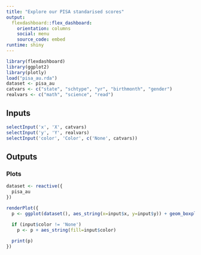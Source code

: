 ```yaml
---
title: "Explore our PISA standarised scores"
output: 
  flexdashboard::flex_dashboard:
    orientation: columns
    social: menu
    source_code: embed
runtime: shiny
---
```


```r
library(flexdashboard)
library(ggplot2)
library(plotly)
load("pisa_au.rda")
dataset <- pisa_au
catvars <- c("state", "schtype", "yr", "birthmonth", "gender")
realvars <- c("math", "science", "read")
```

Inputs {.sidebar}
-----------------------------------------------------------------------

```r
selectInput('x', 'X', catvars)
selectInput('y', 'Y', realvars)
selectInput('color', 'Color', c('None', catvars))
```

Outputs
-----------------------------------------------------------------------

### Plots

```r
dataset <- reactive({
  pisa_au
})

renderPlot({
  p <- ggplot(dataset(), aes_string(x=input$x, y=input$y)) + geom_boxplot()
  
  if (input$color != 'None')
    p <- p + aes_string(fill=input$color)

  print(p)
})
```

